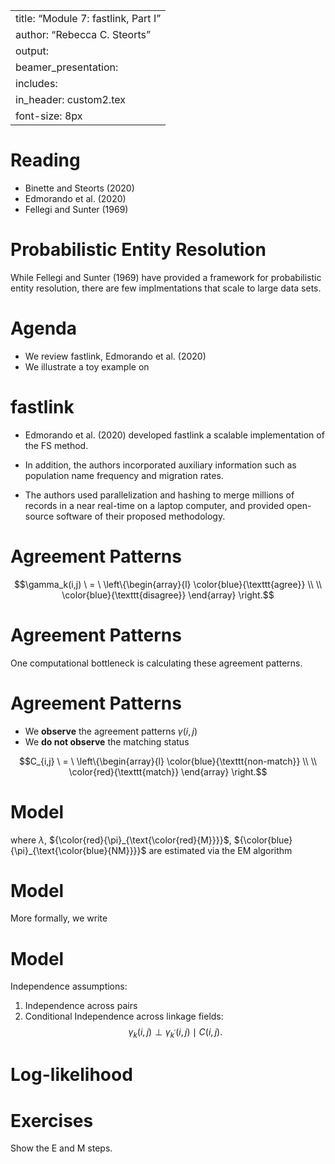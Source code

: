 
---
title: "Module 7: fastlink, Part I"
author: "Rebecca C. Steorts"
output: 
     beamer_presentation:
      includes: 
          in_header: custom2.tex
font-size: 8px
---

Reading
===

- Binette and Steorts (2020)
- Edmorando et al. (2020)
- Fellegi and Sunter (1969)


# Probabilistic Entity Resolution 

While Fellegi and Sunter (1969) have provided a framework for probabilistic entity resolution, there are few implmentations that scale to large data sets. 

# Agenda

- We review fastlink, Edmorando et al. (2020)
- We illustrate a toy example on \texttt{RLdata10000}

# fastlink

- Edmorando et al. (2020) developed fastlink
a scalable implementation of the FS method. 

- In addition, the authors incorporated
auxiliary information such as population name frequency and migration rates.

- The authors used parallelization and hashing to merge millions of records in
a near real-time on a laptop computer, and provided open-source software of
their proposed methodology. 

# Agreement Patterns

\begin{itemize}
\item Assume two data sets ($A$ and $B$) with overlapping variables in common (such as name, gender, address, etc.)
\item Define an agreement value in field $k$ for record pair $(i,j):$
\end{itemize}

$$\gamma_k(i,j) \ = \ \left\{\begin{array}{l}   \color{blue}{\texttt{agree}} \\ \\
    								     \color{blue}{\texttt{disagree}} \end{array}
                               \right.$$
                               
                               


# Agreement Patterns

\begin{table}[]
\begin{tabular}{ccccccc}
    &  & First & Last &  Age & Street \\
  \hline
    & \multicolumn{3}{l}{Data set $\mathcal{A}$} \\
    &  1 &  \texttt{James}  	& \texttt{Smith}  	& \texttt{35} & \bf{{\texttt{Devereux St.}}} \\
    &  \multicolumn{3}{l}{Data set $\mathcal{B}$} \\
    &  7 &  \texttt{James} 	& \texttt{Smit} 		& \texttt{43} & \bf{{\texttt{Dvereux St.}}}  \\
	 \hdashline
    & & \color{blue} {\texttt{agree}} 	& \color{blue} {\texttt{agree}}  	& \color{blue} {\texttt{disagree}} 		&   \color{blue} {\bf{{\texttt{agree}}}} \\  \hline
\end{tabular}
\end{table}

\vspace*{4em}
\pause

\begin{center}
\textbf{Agreement pattern} $\gamma(i, j) = \{\gamma_1(i,j), \gamma_2(i,j), \ldots, \gamma_K(i,j) \}$ 
\end{center}  

\pause

One computational bottleneck is calculating these agreement patterns. 

# Agreement Patterns

- We **observe** the agreement patterns $\gamma(i,j)$ 
- We **do not observe** the matching status 

$$C_{i,j} \ = \ \left\{\begin{array}{l}   \color{blue}{\texttt{non-match}} \\ \\
    								     \color{red}{\texttt{match}} \end{array}
                               \right.$$



# \texttt{fastLink} Model

\begin{center}
\begin{eqnarray*}
  C(i, j) & \iid & \text{Bernoulli}(\mu) \\ 
  \gamma(i,j) \mid C(i, j) = \text{\color{blue}{non-match}} & \iid &  \mathcal{F}({ \color{blue}{\pi}_{\text{\color{blue}{NM}}} }) \\ 
  \gamma(i,j) \mid C(i, j) = \text{\color{white}{non-}\color{red}{match}} & \iid &  \mathcal{F}( {\color{red}{\pi}_{\text{\color{red}{M}}} }),
\end{eqnarray*} 
\end{center}

where $\lambda$, ${\color{red}{\pi}_{\text{\color{red}{M}}}}$, ${\color{blue}{\pi}_{\text{\color{blue}{NM}}}}$  are estimated via the EM algorithm

# \texttt{fastLink} Model

More formally, we write 
\begin{center}
\begin{eqnarray*}
  C(i, j) & \iid & \text{Bernoulli}(\mu) \\ 
  \gamma(i,j) \mid C(i, j) & \iid &  \text{Categorical}(\pi),
\end{eqnarray*} 
\end{center}

# \texttt{fastLink} Model

Independence assumptions: 

1. Independence across pairs
2. Conditional Independence across linkage fields: 
$$\gamma_k (i,j) \perp \gamma_{k^\prime} (i,j) \mid
C(i,j).$$

# Log-likelihood

\begin{align}
& \log L(\lambda, \pi \mid \gamma(i,j)) \\
&=
\prod_{i=1}^{N_1} 
\prod_{i=1}^{N_2}
\{
\lambda
\prod_{k=1}^{K}
\prod_{\ell=1}^{L_k - 1}
\pi_{M k \ell}^{I(\gamma_k(i,j) = \ell)}
+
(1 - \lambda)
\prod_{k=1}^{K}
\prod_{\ell=1}^{L_k - 1}
\pi_{N_{M} k \ell}^{I(\gamma_k(i,j) = \ell)}
\}
\end{align}

# Exercises

Show the E and M steps. 